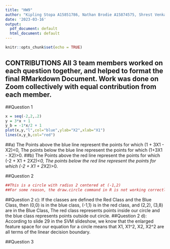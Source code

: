 ---
title: "HW9"
author: "Kipling Stopa A15851786, Nathan Brodie A15874575, Shrest Venkatraman A15910171"
date: '2023-03-16'
output:
  pdf_document: default
  html_document: default
---

```{r setup, include=FALSE}
knitr::opts_chunk$set(echo = TRUE)
```
## CONTRIBUTIONS All 3 team members worked on each question together, and helped to format the final RMarkdown Document. Work was done on Zoom collectively with equal contribution from each member.

##Question 1
``` {r eval=TRUE}
x = seq(-2,2,.2)
y = 3*x + 1
y_b = -1*x/2 + 1
plot(x,y,"l",col="blue",ylab="X2",xlab="X1")
lines(x,y_b,col="red")

```
##a) The Points above the blue line represent the points for which (1 + 3X1 - X2)<0, The points below the blue line represent the points for which  (1+3X1 - X2)>0.
##b) The Points above the red line represent the points for which (-2 + X1 + 2*X2)<0, The points below the red line represent the points for which  (-2 + X1 + 2*X2)>0.

##Question 2
``` {r eval = TRUE}
##This is a circle with radius 2 centered at (-1,2)
##For some reason, the draw.circle command in R is not working correctly for us so question 2 part a) part b) were done in python, and the graph is included in the next page.

```
##Question 2 c): If the classes are defined the Red Class and the Blue Class, then (0,0) is in the blue class, (-1,1) is in the red class, and (2,2), (3,8) are in the Blue Class, The red class represents points inside our circle and the blue class represents points outside out circle.
##Question 2 d): According to slide 29 in the SVM slideshow, we know that the enlarged feature space for our equation for a circle means that X1, X1^2, X2, X2^2 are all terms of the linear decision boundary.


##Question 3
``` {r eval = TRUE}

```

